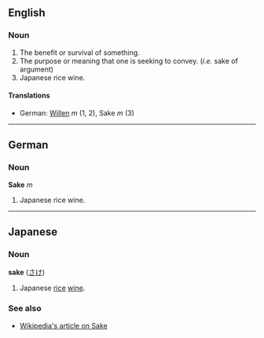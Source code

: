 ==English==

===Noun===
#The benefit or survival of something.
#The purpose or meaning that one is seeking to convey. (''i.e.'' sake of argument)
#Japanese rice wine.

====Translations====
*German: [[Willen]] ''m'' (1, 2), Sake ''m'' (3)

----
==German==

===Noun===

'''Sake''' ''m''

#Japanese rice wine.

----
==Japanese==

===Noun===

'''sake''' ([[さけ]])

#Japanese [[rice]] [[wine]].

===See also===
*[[w:Sake|Wikipedia's article on Sake]]